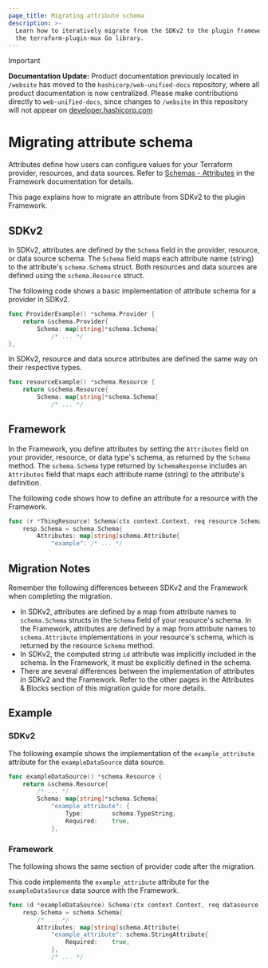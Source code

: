 ```yaml
---
page_title: Migrating attribute schema
description: >-
  Learn how to iteratively migrate from the SDKv2 to the plugin framework using
  the terraform-plugin-mux Go library.
---
```


> [!IMPORTANT]  
> **Documentation Update:** Product documentation previously located in `/website` has moved to the `hashicorp/web-unified-docs` repository, where all product documentation is now centralized. Please make contributions directly to `web-unified-docs`, since changes to `/website` in this repository will not appear on [developer.hashicorp.com](https://developer.hashicorp.com)

# Migrating attribute schema

Attributes define how users can configure values for your Terraform provider, resources, and data sources. Refer to
[Schemas - Attributes](/terraform/plugin/framework/handling-data/schemas#attributes) in the Framework documentation for details.

This page explains how to migrate an attribute from SDKv2 to the plugin Framework.

## SDKv2
In SDKv2, attributes are defined by the `Schema` field in the provider, resource, or data source schema. The `Schema`
field maps each attribute name (string) to the attribute's `schema.Schema` struct. Both resources and data sources are
defined using the `schema.Resource` struct.

The following code shows a basic implementation of attribute schema for a provider in SDKv2.

```go
func ProviderExample() *schema.Provider {
    return &schema.Provider{
        Schema: map[string]*schema.Schema{
            /* ... */
},
```

In SDKv2, resource and data source attributes are defined the same way on their respective types.

```go
func resourceExample() *schema.Resource {
    return &schema.Resource{
        Schema: map[string]*schema.Schema{
            /* ... */
```
## Framework

In the Framework, you define attributes by setting the `Attributes` field on your provider, resource, or data type's
schema, as returned by the `Schema` method. The `schema.Schema` type returned by `SchemaResponse` includes an
`Attributes` field that maps each attribute name (string) to the attribute's definition.

The following code shows how to define an attribute for a resource with the Framework.

```go
func (r *ThingResource) Schema(ctx context.Context, req resource.SchemaRequest, resp *resource.SchemaResponse) {
    resp.Schema = schema.Schema{
        Attributes: map[string]schema.Attribute{
            "example": /* ... */
```

## Migration Notes

Remember the following differences between SDKv2 and the Framework when completing the migration.

- In SDKv2, attributes are defined by a map from attribute names to `schema.Schema` structs in the `Schema` field of
your resource's schema. In the Framework, attributes are defined by a map from attribute names to `schema.Attribute`
implementations in your resource's schema, which is returned by the resource `Schema` method.
- In SDKv2, the computed string `id` attribute was implicitly included in the schema. In the Framework, it must be explicitly defined in the schema.
- There are several differences between the implementation of attributes in SDKv2 and the Framework. Refer to the other
pages in the Attributes & Blocks section of this migration guide for more details.

## Example

### SDKv2

The following example shows the implementation of the `example_attribute` attribute for the `exampleDataSource`
data source.

```go
func exampleDataSource() *schema.Resource {
    return &schema.Resource{
        /* ... */
        Schema: map[string]*schema.Schema{
            "example_attribute": {
                Type:        schema.TypeString,
                Required:    true,
            },
```

### Framework

The following shows the same section of provider code after the migration.

This code implements the `example_attribute` attribute for the `exampleDataSource` data source with the Framework.

```go
func (d *exampleDataSource) Schema(ctx context.Context, req datasource.SchemaRequest, resp *datasource.SchemaResponse) {
    resp.Schema = schema.Schema{
        /* ... */
        Attributes: map[string]schema.Attribute{
            "example_attribute": schema.StringAttribute{
                Required:    true,
            },
            /* ... */
```
